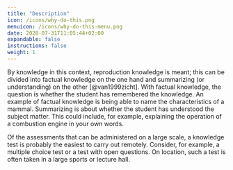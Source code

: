 ```yaml
---
title: "Description"
icon: /icons/why-do-this.png
menuicon: /icons/why-do-this-menu.png
date: 2020-07-31T11:05:44+02:00
expandable: false
instructions: false
weight: 1
---
```


By knowledge in this context, reproduction knowledge is meant; this can be divided into factual knowledge on the one hand and summarizing (or understanding) on the other [@van1999zicht]. With factual knowledge, the question is whether the student has remembered the knowledge. An example of factual knowledge is being able to name the characteristics of a mammal. Summarizing is about whether the student has understood the subject matter. This could include, for example, explaining the operation of a combustion engine in your own words.

Of the assessments that can be administered on a large scale, a knowledge test is probably the easiest to carry out remotely. Consider, for example, a multiple choice test or a test with open questions. On location, such a test is often taken in a large sports or lecture hall.